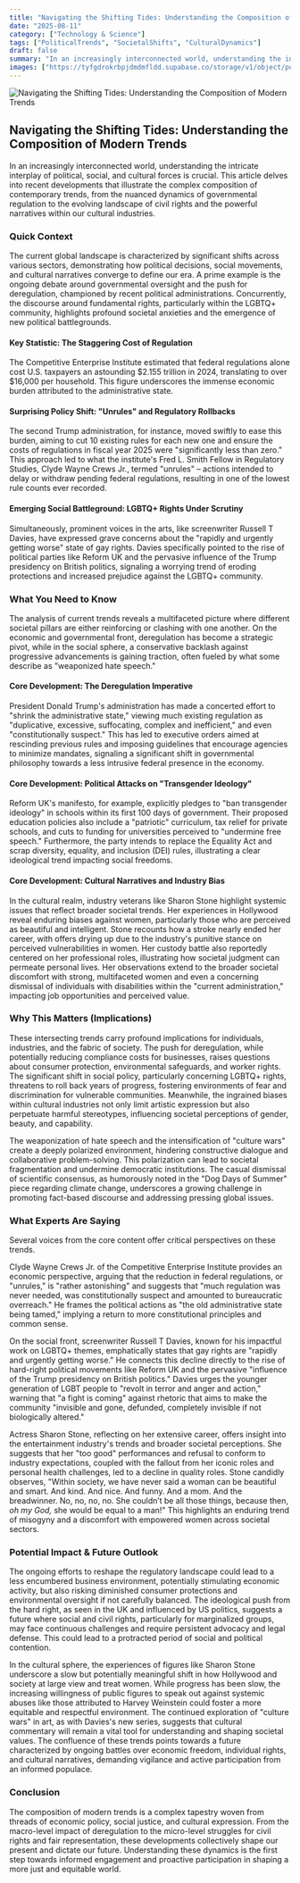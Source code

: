 ```yaml
---
title: "Navigating the Shifting Tides: Understanding the Composition of Modern Trends"
date: "2025-08-11"
category: ["Technology & Science"]
tags: ["PoliticalTrends", "SocietalShifts", "CulturalDynamics"]
draft: false
summary: "In an increasingly interconnected world, understanding the intricate interplay of political, social, and cultural forces is crucial. This article delves into recent developments that illustrate the complex composition of contemporary trends, from the nuanced dynamics of governmental regulation to the evolving landscape of civil rights and the powerful narratives within our cultural industries."
images: ["https://tyfgdrokrbpjdmdmfldd.supabase.co/storage/v1/object/public/image/2025-08-11-12-05-00-720-04-00.jpg"]
---
```



![Navigating the Shifting Tides: Understanding the Composition of Modern Trends](https://tyfgdrokrbpjdmdmfldd.supabase.co/storage/v1/object/public/image/2025-08-11-12-05-00-720-04-00.jpg)

## Navigating the Shifting Tides: Understanding the Composition of Modern Trends

In an increasingly interconnected world, understanding the intricate interplay of political, social, and cultural forces is crucial. This article delves into recent developments that illustrate the complex composition of contemporary trends, from the nuanced dynamics of governmental regulation to the evolving landscape of civil rights and the powerful narratives within our cultural industries.

### Quick Context

The current global landscape is characterized by significant shifts across various sectors, demonstrating how political decisions, social movements, and cultural narratives converge to define our era. A prime example is the ongoing debate around governmental oversight and the push for deregulation, championed by recent political administrations. Concurrently, the discourse around fundamental rights, particularly within the LGBTQ+ community, highlights profound societal anxieties and the emergence of new political battlegrounds.

#### Key Statistic: The Staggering Cost of Regulation

The Competitive Enterprise Institute estimated that federal regulations alone cost U.S. taxpayers an astounding $2.155 trillion in 2024, translating to over $16,000 per household. This figure underscores the immense economic burden attributed to the administrative state.

#### Surprising Policy Shift: "Unrules" and Regulatory Rollbacks

The second Trump administration, for instance, moved swiftly to ease this burden, aiming to cut 10 existing rules for each new one and ensure the costs of regulations in fiscal year 2025 were "significantly less than zero." This approach led to what the institute's Fred L. Smith Fellow in Regulatory Studies, Clyde Wayne Crews Jr., termed "unrules" – actions intended to delay or withdraw pending federal regulations, resulting in one of the lowest rule counts ever recorded.

#### Emerging Social Battleground: LGBTQ+ Rights Under Scrutiny

Simultaneously, prominent voices in the arts, like screenwriter Russell T Davies, have expressed grave concerns about the "rapidly and urgently getting worse" state of gay rights. Davies specifically pointed to the rise of political parties like Reform UK and the pervasive influence of the Trump presidency on British politics, signaling a worrying trend of eroding protections and increased prejudice against the LGBTQ+ community.

### What You Need to Know

The analysis of current trends reveals a multifaceted picture where different societal pillars are either reinforcing or clashing with one another. On the economic and governmental front, deregulation has become a strategic pivot, while in the social sphere, a conservative backlash against progressive advancements is gaining traction, often fueled by what some describe as "weaponized hate speech."

#### Core Development: The Deregulation Imperative

President Donald Trump's administration has made a concerted effort to "shrink the administrative state," viewing much existing regulation as "duplicative, excessive, suffocating, complex and inefficient," and even "constitutionally suspect." This has led to executive orders aimed at rescinding previous rules and imposing guidelines that encourage agencies to minimize mandates, signaling a significant shift in governmental philosophy towards a less intrusive federal presence in the economy.

#### Core Development: Political Attacks on "Transgender Ideology"

Reform UK's manifesto, for example, explicitly pledges to "ban transgender ideology" in schools within its first 100 days of government. Their proposed education policies also include a "patriotic" curriculum, tax relief for private schools, and cuts to funding for universities perceived to "undermine free speech." Furthermore, the party intends to replace the Equality Act and scrap diversity, equality, and inclusion (DEI) rules, illustrating a clear ideological trend impacting social freedoms.

#### Core Development: Cultural Narratives and Industry Bias

In the cultural realm, industry veterans like Sharon Stone highlight systemic issues that reflect broader societal trends. Her experiences in Hollywood reveal enduring biases against women, particularly those who are perceived as beautiful and intelligent. Stone recounts how a stroke nearly ended her career, with offers drying up due to the industry's punitive stance on perceived vulnerabilities in women. Her custody battle also reportedly centered on her professional roles, illustrating how societal judgment can permeate personal lives. Her observations extend to the broader societal discomfort with strong, multifaceted women and even a concerning dismissal of individuals with disabilities within the "current administration," impacting job opportunities and perceived value.

### Why This Matters (Implications)

These intersecting trends carry profound implications for individuals, industries, and the fabric of society. The push for deregulation, while potentially reducing compliance costs for businesses, raises questions about consumer protection, environmental safeguards, and worker rights. The significant shift in social policy, particularly concerning LGBTQ+ rights, threatens to roll back years of progress, fostering environments of fear and discrimination for vulnerable communities. Meanwhile, the ingrained biases within cultural industries not only limit artistic expression but also perpetuate harmful stereotypes, influencing societal perceptions of gender, beauty, and capability.

The weaponization of hate speech and the intensification of "culture wars" create a deeply polarized environment, hindering constructive dialogue and collaborative problem-solving. This polarization can lead to societal fragmentation and undermine democratic institutions. The casual dismissal of scientific consensus, as humorously noted in the "Dog Days of Summer" piece regarding climate change, underscores a growing challenge in promoting fact-based discourse and addressing pressing global issues.

### What Experts Are Saying

Several voices from the core content offer critical perspectives on these trends.

Clyde Wayne Crews Jr. of the Competitive Enterprise Institute provides an economic perspective, arguing that the reduction in federal regulations, or "unrules," is "rather astonishing" and suggests that "much regulation was never needed, was constitutionally suspect and amounted to bureaucratic overreach." He frames the political actions as "the old administrative state being tamed," implying a return to more constitutional principles and common sense.

On the social front, screenwriter Russell T Davies, known for his impactful work on LGBTQ+ themes, emphatically states that gay rights are "rapidly and urgently getting worse." He connects this decline directly to the rise of hard-right political movements like Reform UK and the pervasive "influence of the Trump presidency on British politics." Davies urges the younger generation of LGBT people to "revolt in terror and anger and action," warning that "a fight is coming" against rhetoric that aims to make the community "invisible and gone, defunded, completely invisible if not biologically altered."

Actress Sharon Stone, reflecting on her extensive career, offers insight into the entertainment industry's trends and broader societal perceptions. She suggests that her "too good" performances and refusal to conform to industry expectations, coupled with the fallout from her iconic roles and personal health challenges, led to a decline in quality roles. Stone candidly observes, "Within society, we have never said a woman can be beautiful and smart. And kind. And nice. And funny. And a mom. And the breadwinner. No, no, no, no. She couldn’t be all those things, because then, _oh my God,_ she would be equal to a man!" This highlights an enduring trend of misogyny and a discomfort with empowered women across societal sectors.

### Potential Impact & Future Outlook

The ongoing efforts to reshape the regulatory landscape could lead to a less encumbered business environment, potentially stimulating economic activity, but also risking diminished consumer protections and environmental oversight if not carefully balanced. The ideological push from the hard right, as seen in the UK and influenced by US politics, suggests a future where social and civil rights, particularly for marginalized groups, may face continuous challenges and require persistent advocacy and legal defense. This could lead to a protracted period of social and political contention.

In the cultural sphere, the experiences of figures like Sharon Stone underscore a slow but potentially meaningful shift in how Hollywood and society at large view and treat women. While progress has been slow, the increasing willingness of public figures to speak out against systemic abuses like those attributed to Harvey Weinstein could foster a more equitable and respectful environment. The continued exploration of "culture wars" in art, as with Davies's new series, suggests that cultural commentary will remain a vital tool for understanding and shaping societal values. The confluence of these trends points towards a future characterized by ongoing battles over economic freedom, individual rights, and cultural narratives, demanding vigilance and active participation from an informed populace.

### Conclusion

The composition of modern trends is a complex tapestry woven from threads of economic policy, social justice, and cultural expression. From the macro-level impact of deregulation to the micro-level struggles for civil rights and fair representation, these developments collectively shape our present and dictate our future. Understanding these dynamics is the first step towards informed engagement and proactive participation in shaping a more just and equitable world.


